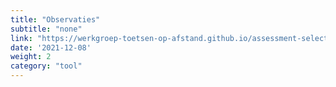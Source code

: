 ```yaml
---
title: "Observaties"
subtitle: "none"
link: "https://werkgroep-toetsen-op-afstand.github.io/assessment-selection-tool/methods/observations/"
date: '2021-12-08'
weight: 2
category: "tool"
---
```


